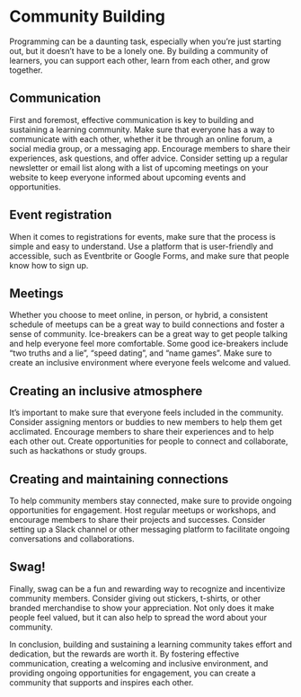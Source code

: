 # Community Building {.unnumbered}

Programming can be a daunting task, especially when you're just starting out, but it doesn't have to be a lonely one. By building a community of learners, you can support each other, learn from each other, and grow together.

## Communication 
First and foremost, effective communication is key to building and sustaining a learning community. Make sure that everyone has a way to communicate with each other, whether it be through an online forum, a social media group, or a messaging app. Encourage members to share their experiences, ask questions, and offer advice. Consider setting up a regular newsletter or email list along with a list of upcoming meetings on your website to keep everyone informed about upcoming events and opportunities.

## Event registration
When it comes to registrations for events, make sure that the process is simple and easy to understand. Use a platform that is user-friendly and accessible, such as Eventbrite or Google Forms, and make sure that people know how to sign up. 

## Meetings
Whether you choose to meet online, in person, or hybrid, a consistent schedule of meetups can be a great way to build connections and foster a sense of community. Ice-breakers can be a great way to get people talking and help everyone feel more comfortable. Some good ice-breakers include "two truths and a lie", "speed dating", and "name games". Make sure to create an inclusive environment where everyone feels welcome and valued.

## Creating an inclusive atmosphere
It's important to make sure that everyone feels included in the community. Consider assigning mentors or buddies to new members to help them get acclimated. Encourage members to share their experiences and to help each other out. Create opportunities for people to connect and collaborate, such as hackathons or study groups.

## Creating and maintaining connections
To help community members stay connected, make sure to provide ongoing opportunities for engagement. Host regular meetups or workshops, and encourage members to share their projects and successes. Consider setting up a Slack channel or other messaging platform to facilitate ongoing conversations and collaborations.

## Swag!
Finally, swag can be a fun and rewarding way to recognize and incentivize community members. Consider giving out stickers, t-shirts, or other branded merchandise to show your appreciation. Not only does it make people feel valued, but it can also help to spread the word about your community.

In conclusion, building and sustaining a learning community takes effort and dedication, but the rewards are worth it. By fostering effective communication, creating a welcoming and inclusive environment, and providing ongoing opportunities for engagement, you can create a community that supports and inspires each other. 